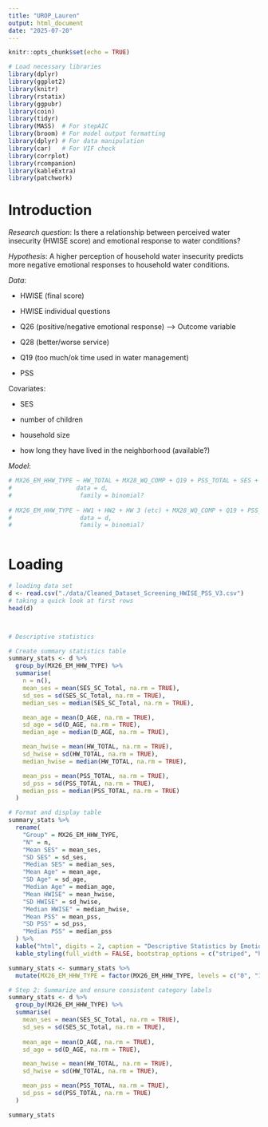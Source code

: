```yaml
---
title: "UROP_Lauren"
output: html_document
date: "2025-07-20"
---
```


```r
knitr::opts_chunk$set(echo = TRUE)
```

```r
# Load necessary libraries
library(dplyr)
library(ggplot2)
library(knitr)
library(rstatix)
library(ggpubr)
library(coin)
library(tidyr)
library(MASS)  # For stepAIC
library(broom) # For model output formatting
library(dplyr) # For data manipulation
library(car)   # For VIF check
library(corrplot)
library(rcompanion)
library(kableExtra)
library(patchwork)  
```

# Introduction

*Research question*: Is there a relationship between perceived water insecurity (HWISE score) and emotional response to water conditions?

*Hypothesis*: A higher perception of household water insecurity predicts more negative emotional responses to household water conditions.

*Data*: 

 - HWISE (final score)
 
 - HWISE individual questions
 
 - Q26 (positive/negative emotional response) ---> Outcome variable
 
 - Q28 (better/worse service)
 
 - Q19 (too much/ok time used in water management)
 
 - PSS
 
 Covariates: 
 
 - SES
 
 - number of children
 
 - household size
 
 - how long they have lived in the neighborhood (available?)


*Model*: 

```r
# MX26_EM_HHW_TYPE ~ HW_TOTAL + MX28_WQ_COMP + Q19 + PSS_TOTAL + SES + D_HH_SIZE-SIZE + D_CHLD, 
#                  data = d, 
#                   family = binomial?
                   
# MX26_EM_HHW_TYPE ~ HW1 + HW2 + HW 3 (etc) + MX28_WQ_COMP + Q19 + PSS_TOTAL + SES_SC_Total + D_HH_SIZE + D_CHLD, 
#                   data = d, 
#                   family = binomial?
           
```

# Loading

```r
# loading data set
d <- read.csv("./data/Cleaned_Dataset_Screening_HWISE_PSS_V3.csv")
# taking a quick look at first rows
head(d)




```



```r


# Descriptive statistics

# Create summary statistics table
summary_stats <- d %>%
  group_by(MX26_EM_HHW_TYPE) %>%
  summarise(
    n = n(),
    mean_ses = mean(SES_SC_Total, na.rm = TRUE),
    sd_ses = sd(SES_SC_Total, na.rm = TRUE),
    median_ses = median(SES_SC_Total, na.rm = TRUE),

    mean_age = mean(D_AGE, na.rm = TRUE),
    sd_age = sd(D_AGE, na.rm = TRUE),
    median_age = median(D_AGE, na.rm = TRUE),

    mean_hwise = mean(HW_TOTAL, na.rm = TRUE),
    sd_hwise = sd(HW_TOTAL, na.rm = TRUE),
    median_hwise = median(HW_TOTAL, na.rm = TRUE),

    mean_pss = mean(PSS_TOTAL, na.rm = TRUE),
    sd_pss = sd(PSS_TOTAL, na.rm = TRUE),
    median_pss = median(PSS_TOTAL, na.rm = TRUE)
  )

# Format and display table
summary_stats %>%
  rename(
    "Group" = MX26_EM_HHW_TYPE,
    "N" = n,
    "Mean SES" = mean_ses,
    "SD SES" = sd_ses,
    "Median SES" = median_ses,
    "Mean Age" = mean_age,
    "SD Age" = sd_age,
    "Median Age" = median_age,
    "Mean HWISE" = mean_hwise,
    "SD HWISE" = sd_hwise,
    "Median HWISE" = median_hwise,
    "Mean PSS" = mean_pss,
    "SD PSS" = sd_pss,
    "Median PSS" = median_pss
  ) %>%
  kable("html", digits = 2, caption = "Descriptive Statistics by Emotion Type") %>%
  kable_styling(full_width = FALSE, bootstrap_options = c("striped", "hover", "condensed", "responsive"))

summary_stats <- summary_stats %>%
  mutate(MX26_EM_HHW_TYPE = factor(MX26_EM_HHW_TYPE, levels = c("0", "1", "other", "NA")))

```

```r

# Step 2: Summarize and ensure consistent category labels
summary_stats <- d %>%
  group_by(MX26_EM_HHW_TYPE) %>%
  summarise(
    mean_ses = mean(SES_SC_Total, na.rm = TRUE),
    sd_ses = sd(SES_SC_Total, na.rm = TRUE),
    
    mean_age = mean(D_AGE, na.rm = TRUE),
    sd_age = sd(D_AGE, na.rm = TRUE),

    mean_hwise = mean(HW_TOTAL, na.rm = TRUE),
    sd_hwise = sd(HW_TOTAL, na.rm = TRUE),

    mean_pss = mean(PSS_TOTAL, na.rm = TRUE),
    sd_pss = sd(PSS_TOTAL, na.rm = TRUE)
  ) 

summary_stats

```

